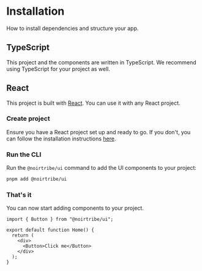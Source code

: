 
# Installation

How to install dependencies and structure your app.

## TypeScript

This project and the components are written in TypeScript. We recommend using TypeScript for your project as well.

## React

This project is built with [React](https://react.dev/). You can use it with any React project.

<Steps>

### Create project

Ensure you have a React project set up and ready to go. If you don't, you can follow the installation instructions [here](https://react.dev/learn/installation).

### Run the CLI

Run the `@noirtribe/ui` command to add the UI components to your project:

```bash copy
pnpm add @noirtribe/ui
```

### That's it

You can now start adding components to your project.

```tsx {1,6} showLineNumbers copy
import { Button } from "@noirtribe/ui";

export default function Home() {
  return (
    <div>
      <Button>Click me</Button>
    </div>
  );
}
```

</Steps>
